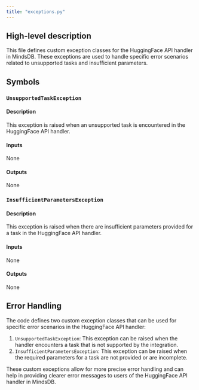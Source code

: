 ```yaml
---
title: "exceptions.py"
---
```


## High-level description
This file defines custom exception classes for the HuggingFace API handler in MindsDB. These exceptions are used to handle specific error scenarios related to unsupported tasks and insufficient parameters.

## Symbols

### `UnsupportedTaskException`
#### Description
This exception is raised when an unsupported task is encountered in the HuggingFace API handler.

#### Inputs
None

#### Outputs
None

### `InsufficientParametersException`
#### Description
This exception is raised when there are insufficient parameters provided for a task in the HuggingFace API handler.

#### Inputs
None

#### Outputs
None

## Error Handling
The code defines two custom exception classes that can be used for specific error scenarios in the HuggingFace API handler:

1. `UnsupportedTaskException`: This exception can be raised when the handler encounters a task that is not supported by the integration.
2. `InsufficientParametersException`: This exception can be raised when the required parameters for a task are not provided or are incomplete.

These custom exceptions allow for more precise error handling and can help in providing clearer error messages to users of the HuggingFace API handler in MindsDB.